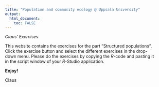 ```yaml
---
title: "Population and community ecology @ Uppsala University"
output: 
  html_document:
    toc: FALSE
---
```

*Claus' Exercises*

This website contains the exercises for the part "Structured populations". Click the exercise button and select the different exercises in the drop-down menu. Please do the exercises by copying the *R*-code and pasting it in the script window of your *R*-Studio application.

**Enjoy!**

Claus



